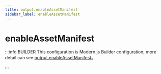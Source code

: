 ```yaml
---
title: output.enableAssetManifest
sidebar_label: enableAssetManifest
---
```

# enableAssetManifest

:::info BUILDER
This configuration is Modern.js Builder configuration, more detail can see [output.enableAssetManifest](https://modernjs.dev/builder/en/api/config-output.html#output-enableassetmanifest)。

:::


<Main />
